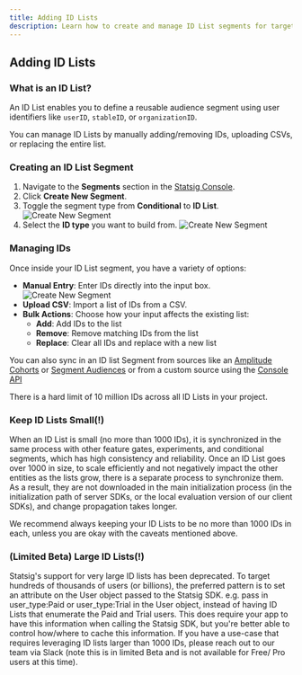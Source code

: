 ```yaml
---
title: Adding ID Lists
description: Learn how to create and manage ID List segments for targeting specific users by their identifiers
---
```


## Adding ID Lists

### What is an ID List?

An ID List enables you to define a reusable audience segment using user identifiers like `userID`, `stableID`, or `organizationID`.

You can manage ID Lists by manually adding/removing IDs, uploading CSVs, or replacing the entire list.

### Creating an ID List Segment

1. Navigate to the **Segments** section in the [Statsig Console](https://console.statsig.com).
2. Click **Create New Segment**.
3. Toggle the segment type from **Conditional** to **ID List**.
   <Frame>
     <img
       src="https://github.com/user-attachments/assets/af7c5cb3-adc2-4e88-a411-b5844a541e49"
       alt="Create New Segment"
     />
   </Frame>
4. Select the **ID type** you want to build from.
   <Frame>
     <img
       src="https://github.com/user-attachments/assets/958b7545-7f23-4559-8a66-99af01d39952"
       alt="Create New Segment"
     />
   </Frame>

### Managing IDs

Once inside your ID List segment, you have a variety of options:

- **Manual Entry**: Enter IDs directly into the input box.
  <Frame>
    <img
      src="https://github.com/user-attachments/assets/ee94e6bc-475b-47a0-96a7-5ddba398d58c"
      alt="Create New Segment"
    />
  </Frame>
- **Upload CSV**: Import a list of IDs from a CSV.
- **Bulk Actions**: Choose how your input affects the existing list:
  - **Add**: Add IDs to the list
  - **Remove**: Remove matching IDs from the list
  - **Replace**: Clear all IDs and replace with a new list

You can also sync in an ID list Segment from sources like an [Amplitude Cohorts](https://help.amplitude.com/hc/en-us/articles/4789303290011) or [Segment Audiences](/integrations/data-connectors/segment#syncing-statsig-segment-id-lists-with-segment-personas-audiences) or from a custom source using the [Console API](/console-api/segments)

There is a hard limit of 10 million IDs across all ID Lists in your project.

### Keep ID Lists Small(!)

When an ID List is small (no more than 1000 IDs), it is synchronized in the same process with other feature gates, experiments, and conditional segments, which has high consistency and reliability. Once an ID List goes over 1000 in size, to scale efficiently and not negatively impact the other entities as the lists grow, there is a separate process to synchronize them. As a result, they are not downloaded in the main initialization process (in the initialization path of server SDKs, or the local evaluation version of our client SDKs), and change propagation takes longer.

We recommend always keeping your ID Lists to be no more than 1000 IDs in each, unless you are okay with the caveats mentioned above.

### (Limited Beta) Large ID Lists(!)

Statsig's support for very large ID lists has been deprecated. To target hundreds of thousands of users (or billions), the preferred pattern is to set an attribute on the User object passed to the Statsig SDK. e.g. pass in user_type:Paid or user_type:Trial in the User object, instead of having ID Lists that enumerate the Paid and Trial users. This does require your app to have this information when calling the Statsig SDK, but you're better able to control how/where to cache this information. If you have a use-case that requires leveraging ID lists larger than 1000 IDs, please reach out to our team via Slack (note this is in limited Beta and is not available for Free/ Pro users at this time).

